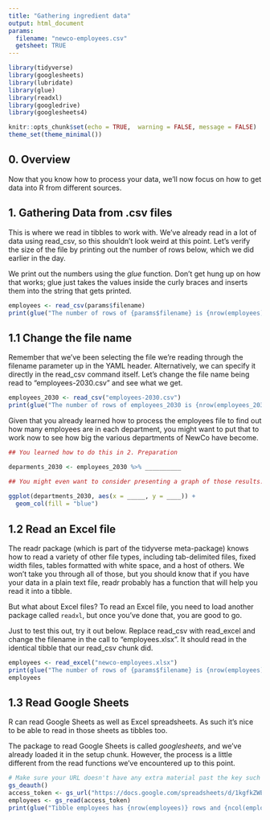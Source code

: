 ```yaml
---
title: "Gathering ingredient data"
output: html_document
params:
  filename: "newco-employees.csv"
  getsheet: TRUE
---
```

```r
library(tidyverse)
library(googlesheets)
library(lubridate)
library(glue)
library(readxl)
library(googledrive)
library(googlesheets4)

knitr::opts_chunk$set(echo = TRUE,  warning = FALSE, message = FALSE)
theme_set(theme_minimal())
```

## 0. Overview
Now that you know how to process your data, we'll now focus on how to get data into R from different sources.

## 1. Gathering Data from .csv files
This is where we read in tibbles to work with. We've already read in a lot of data using read_csv, so this shouldn't look weird at this point. Let's verify the size of the file by printing out the number of rows below, which we did earlier in the day.

We print out the numbers using the *glue* function. Don't get hung up on how that works; glue just takes the values inside the curly braces and inserts them into the string that gets printed.

```r
employees <- read_csv(params$filename)
print(glue("The number of rows of {params$filename} is {nrow(employees)}"))
```

## 1.1 Change the file name
Remember that we've been selecting the file we're reading through the filename parameter up in the YAML header. 
Alternatively, we can specify it directly in the read_csv command itself. Let's change the file name being read to
"employees-2030.csv" and see what we get.

```r
employees_2030 <- read_csv("employees-2030.csv")
print(glue("The number of rows of employees_2030 is {nrow(employees_2030)}"))
```

Given that you already learned how to process the employees file to find out how many employees are in each department, you
might want to put that to work now to see how big the various departments of NewCo have become.

```r
## You learned how to do this in 2. Preparation

deparments_2030 <- employees_2030 %>% __________

## You might even want to consider presenting a graph of those results. Remember ggplot?
  
ggplot(departments_2030, aes(x = _____, y = ____)) + 
  geom_col(fill = "blue")

```

## 1.2 Read an Excel file
The readr package (which is part of the tidyverse meta-package) knows how to read a variety of other file types, including tab-delimited files, fixed width files, tables formatted with white space, and a host of others. We won't take you through all of those, but you should know that if you have your data in a plain text file, readr probably has a function that will help you read it into a tibble.

But what about Excel files? To read an Excel file, you need to load another package called `readxl`, but once you've done that, you are good to go.

Just to test this out, try it out below. Replace read_csv with read_excel and change the filename in the call to "employees.xlsx". It should read in the identical tibble that our read_csv chunk did.

```r
employees <- read_excel("newco-employees.xlsx")
print(glue("The number of rows of {params$filename} is {nrow(employees)}"))
employees
```

## 1.3 Read Google Sheets
R can read Google Sheets as well as Excel spreadsheets. As such it's nice to be able to read in those sheets as tibbles too.

The package to read Google Sheets is called *googlesheets*, and we've already loaded it in the setup chunk. However, the process is a little different from the read functions we've encountered up to this point.


```r
# Make sure your URL doesn't have any extra material past the key such as edit?usp=sharing
gs_deauth()
access_token <- gs_url("https://docs.google.com/spreadsheets/d/1kgfkZWEh-UmK_XuPdAcTXOWGH3Z9y-lzKgFJE7778I0/")
employees <- gs_read(access_token)
print(glue("Tibble employees has {nrow(employees)} rows and {ncol(employees)} columns"))
```

